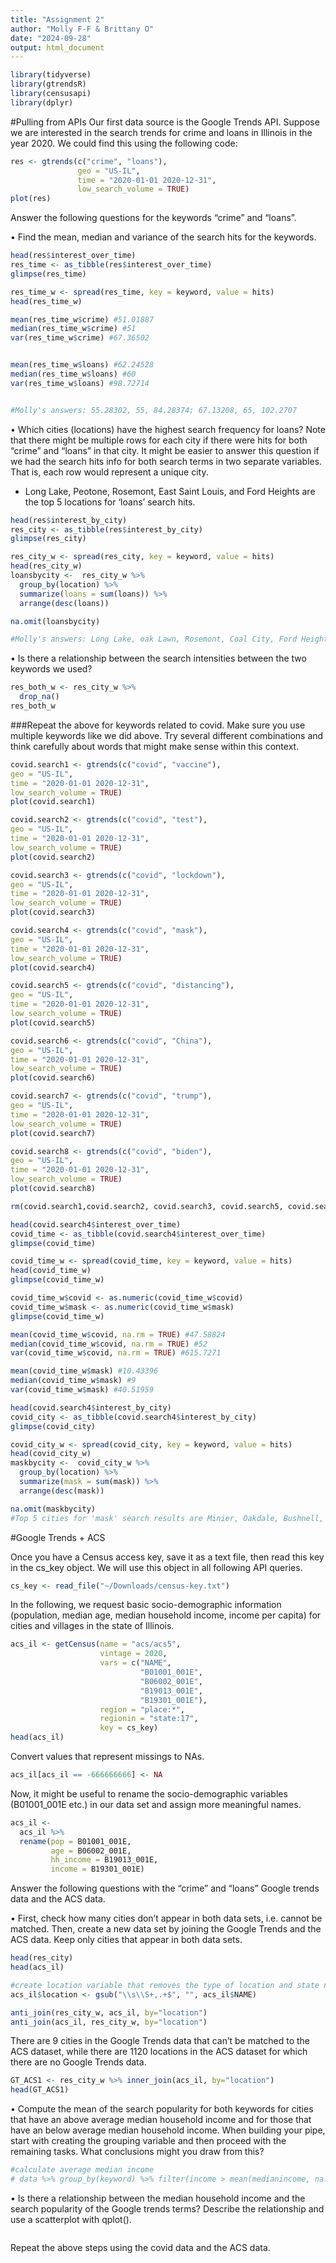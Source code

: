 ```yaml
---
title: "Assignment 2"
author: "Molly F-F & Brittany O"
date: "2024-09-28"
output: html_document
---
```


```r
library(tidyverse)
library(gtrendsR)
library(censusapi)
library(dplyr)
```

#Pulling from APIs
Our first data source is the Google Trends API. Suppose we are interested in the search trends
for crime and loans in Illinois in the year 2020. We could find this using the following code:
```r
res <- gtrends(c("crime", "loans"),
               geo = "US-IL",
               time = "2020-01-01 2020-12-31",
               low_search_volume = TRUE)
plot(res)
```

Answer the following questions for the keywords “crime” and “loans”.

• Find the mean, median and variance of the search hits for the keywords.
```r
head(res$interest_over_time)
res_time <- as_tibble(res$interest_over_time)
glimpse(res_time)

res_time_w <- spread(res_time, key = keyword, value = hits)
head(res_time_w)

mean(res_time_w$crime) #51.01887
median(res_time_w$crime) #51
var(res_time_w$crime) #67.36502


mean(res_time_w$loans) #62.24528
median(res_time_w$loans) #60
var(res_time_w$loans) #98.72714


#Molly's answers: 55.28302, 55, 84.28374; 67.13208, 65, 102.2707
```

• Which cities (locations) have the highest search frequency for loans? Note that there
might be multiple rows for each city if there were hits for both “crime” and “loans” in
that city. It might be easier to answer this question if we had the search hits info for
both search terms in two separate variables. That is, each row would represent a unique
city.

- Long Lake, Peotone, Rosemont, East Saint Louis, and Ford Heights are the top 5 locations for 'loans' search hits. 
```r
head(res$interest_by_city)
res_city <- as_tibble(res$interest_by_city)
glimpse(res_city)

res_city_w <- spread(res_city, key = keyword, value = hits)
head(res_city_w)
loansbycity <-  res_city_w %>%
  group_by(location) %>%
  summarize(loans = sum(loans)) %>%
  arrange(desc(loans))

na.omit(loansbycity)

#Molly's answers: Long Lake, oak Lawn, Rosemont, Coal City, Ford Heights
```

• Is there a relationship between the search intensities between the two keywords we used?
```r
res_both_w <- res_city_w %>% 
  drop_na() 
res_both_w
```

###Repeat the above for keywords related to covid. Make sure you use multiple keywords like we did above. Try several different combinations and think carefully about words that might make sense within this context.
```r
covid.search1 <- gtrends(c("covid", "vaccine"),
geo = "US-IL",
time = "2020-01-01 2020-12-31",
low_search_volume = TRUE)
plot(covid.search1)
```
```r
covid.search2 <- gtrends(c("covid", "test"),
geo = "US-IL",
time = "2020-01-01 2020-12-31",
low_search_volume = TRUE)
plot(covid.search2)
```
```r
covid.search3 <- gtrends(c("covid", "lockdown"),
geo = "US-IL",
time = "2020-01-01 2020-12-31",
low_search_volume = TRUE)
plot(covid.search3)
```
```r
covid.search4 <- gtrends(c("covid", "mask"),
geo = "US-IL",
time = "2020-01-01 2020-12-31",
low_search_volume = TRUE)
plot(covid.search4)
```
```r
covid.search5 <- gtrends(c("covid", "distancing"),
geo = "US-IL",
time = "2020-01-01 2020-12-31",
low_search_volume = TRUE)
plot(covid.search5)
```
```r
covid.search6 <- gtrends(c("covid", "China"),
geo = "US-IL",
time = "2020-01-01 2020-12-31",
low_search_volume = TRUE)
plot(covid.search6)
```
```r
covid.search7 <- gtrends(c("covid", "trump"),
geo = "US-IL",
time = "2020-01-01 2020-12-31",
low_search_volume = TRUE)
plot(covid.search7)
```

```r
covid.search8 <- gtrends(c("covid", "biden"),
geo = "US-IL",
time = "2020-01-01 2020-12-31",
low_search_volume = TRUE)
plot(covid.search8)
```
```r
rm(covid.search1,covid.search2, covid.search3, covid.search5, covid.search6, covid.search7, covid.search8)

head(covid.search4$interest_over_time)
covid_time <- as_tibble(covid.search4$interest_over_time)
glimpse(covid_time)

covid_time_w <- spread(covid_time, key = keyword, value = hits)
head(covid_time_w)
glimpse(covid_time_w)

covid_time_w$covid <- as.numeric(covid_time_w$covid)
covid_time_w$mask <- as.numeric(covid_time_w$mask)
glimpse(covid_time_w)

mean(covid_time_w$covid, na.rm = TRUE) #47.58824
median(covid_time_w$covid, na.rm = TRUE) #52 
var(covid_time_w$covid, na.rm = TRUE) #615.7271

mean(covid_time_w$mask) #10.43396
median(covid_time_w$mask) #9
var(covid_time_w$mask) #40.51959
```

```r
head(covid.search4$interest_by_city)
covid_city <- as_tibble(covid.search4$interest_by_city)
glimpse(covid_city)

covid_city_w <- spread(covid_city, key = keyword, value = hits)
head(covid_city_w)
maskbycity <-  covid_city_w %>%
  group_by(location) %>%
  summarize(mask = sum(mask)) %>%
  arrange(desc(mask))

na.omit(maskbycity)
#Top 5 cities for 'mask' search results are Minier, Oakdale, Bushnell, Keyesport, Forsyth
```

#Google Trends + ACS

Once you have a Census access key, save it as a text file, then read this key in the cs_key object. We
will use this object in all following API queries. 

```r
cs_key <- read_file("~/Downloads/census-key.txt")
```

In the following, we request basic socio-demographic information (population, median age,
median household income, income per capita) for cities and villages in the state of Illinois.
```r
acs_il <- getCensus(name = "acs/acs5",
                    vintage = 2020,
                    vars = c("NAME",
                             "B01001_001E",
                             "B06002_001E",
                             "B19013_001E",
                             "B19301_001E"),
                    region = "place:*",
                    regionin = "state:17",
                    key = cs_key)
head(acs_il)
```

Convert values that represent missings to NAs.
```r
acs_il[acs_il == -666666666] <- NA
```

Now, it might be useful to rename the socio-demographic variables (B01001_001E etc.) in our
data set and assign more meaningful names.
```r
acs_il <-
  acs_il %>%
  rename(pop = B01001_001E,
         age = B06002_001E,
         hh_income = B19013_001E,
         income = B19301_001E)
```

Answer the following questions with the “crime” and “loans” Google trends data and the ACS
data.

• First, check how many cities don’t appear in both data sets, i.e. cannot be matched.
Then, create a new data set by joining the Google Trends and the ACS data. Keep only
cities that appear in both data sets.
```r
head(res_city)
head(acs_il)

#create location variable that removes the type of location and state name from the label
acs_il$location <- gsub("\\s\\S+,.+$", "", acs_il$NAME)

anti_join(res_city_w, acs_il, by="location")
anti_join(acs_il, res_city_w, by="location")
```

There are 9 cities in the Google Trends data that can't be matched to the ACS dataset, while there are 1120 locations in the ACS dataset for which there are no Google Trends data.

``` r
GT_ACS1 <- res_city_w %>% inner_join(acs_il, by="location")
head(GT_ACS1)
```

• Compute the mean of the search popularity for both keywords for cities that have an
above average median household income and for those that have an below average median
household income. When building your pipe, start with creating the grouping variable
and then proceed with the remaining tasks. What conclusions might you draw from
this?

```r
#calculate average median income
# data %>% group_by(keyword) %>% filter(income > mean(medianincome, na.rm = TRUE))
```

• Is there a relationship between the median household income and the search popularity of
the Google trends terms? Describe the relationship and use a scatterplot with qplot().
```r

```

Repeat the above steps using the covid data and the ACS data.
```r

```
